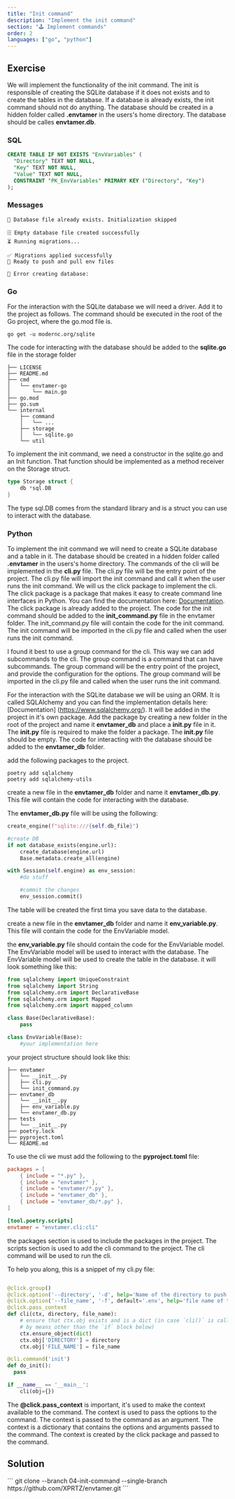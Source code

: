 ```yaml
---
title: "Init command"
description: "Implement the init command"
section: "🕹️ Implement commands"
order: 2
languages: ["go", "python"]
---
```


## Exercise

We will implement the functionality of the init command. The init is responsible of creating the SQLite database if it does not exists and to create the tables in the database.
If a database is already exists, the init command should not do anything. The database should be created in a hidden folder called **.envtamer** in the users's home directory.
The database should be calles **envtamer.db**.

### SQL
```sql
CREATE TABLE IF NOT EXISTS "EnvVariables" (
  "Directory" TEXT NOT NULL,
  "Key" TEXT NOT NULL,
  "Value" TEXT NOT NULL,
  CONSTRAINT "PK_EnvVariables" PRIMARY KEY ("Directory", "Key")
);
```

### Messages
```
🛑 Database file already exists. Initialization skipped
```

```
🗄️ Empty database file created successfully
⏳ Running migrations...
```

```
✅ Migrations applied successfully
🚀 Ready to push and pull env files
```

```
🛑 Error creating database:
```

### Go
For the interaction with the SQLite database we will need a driver. Add it to the project as follows. The command should be executed in the root of the Go project, where the go.mod file is.

```
go get -u modernc.org/sqlite
```

The code for interacting with the database should be added to the **sqlite.go** file in the storage folder

```
├── LICENSE
├── README.md
├── cmd
│   └── envtamer-go
│       └── main.go
├── go.mod
├── go.sum
└── internal
    ├── command
    │   └── ...
    ├── storage
    │   └── sqlite.go
    └── util
```

To implement the init command, we need a constructor in the sqlite.go and an Init function. That function should be implemented as a method receiver on the Storage struct.

```go
type Storage struct {
	db *sql.DB
}
```

The type sql.DB comes from the standard library and is a struct you can use to interact with the database.

### Python

To implement the init command we will need to create a SQLite database and a table in it. The database should be created in a hidden folder called **.envtamer** in the users's home directory.
The commands of the cli will be implemented in the **cli.py** file. The cli.py file will be the entry point of the project. The cli.py file will import the init command and call it when the user runs the init command.
We will us the click package to implement the cli. The click package is a package that makes it easy to create command line interfaces in Python. You can find the documentation here: [Documentation](https://click.palletsprojects.com/en/8.0.x/).
The click package is already added to the project. The code for the init command should be added to the **init_command.py** file in the envtamer folder. The init_command.py file will contain the code for the init command. The init command will be imported in the cli.py file and called when the user runs the init command.

I found it best to use a group command for the cli. This way we can add subcommands to the cli. The group command is a command that can have subcommands. The group command will be the entry point of the project, and provide the configuration for the options. The group command will be imported in the cli.py file and called when the user runs the init command.

For the interaction with the SQLite database we will be using an ORM. It is called SQLAlchemy and you can find the implementation details here: [Documentation] (https://www.sqlalchemy.org/). It will be added in the project in it's own package.
Add the package by creating a new folder in the root of the project and name it **envtamer_db** and place a **__init__.py** file in it. The **__init__.py** file is required to make the folder a package. The **__init__.py** file should be empty.
The code for interacting with the database should be added to the **envtamer_db** folder.

add the following packages to the project.
```
poetry add sqlalchemy
poetry add sqlalchemy-utils
```

create a new file in the **envtamer_db** folder and name it **envtamer_db.py**. This file will contain the code for interacting with the database.

The **envtamer_db.py** file will be using the following:

```python
create_engine(f"sqlite:///{self.db_file}")

#create DB
if not database_exists(engine.url):
    create_database(engine.url)
    Base.metadata.create_all(engine)

with Session(self.engine) as env_session:
    #do stuff

    #commit the changes
    env_session.commit()
```

The table will be created the first tima you save data to the database.

create a new file in the **envtamer_db** folder and name it **env_variable.py**. This file will contain the code for the EnvVariable model.

the **env_variable.py** file should contain the code for the EnvVariable model. The EnvVariable model will be used to interact with the database. The EnvVariable model will be used to create the table in the database.
it will look something like this:

```python
from sqlalchemy import UniqueConstraint
from sqlalchemy import String
from sqlalchemy.orm import DeclarativeBase
from sqlalchemy.orm import Mapped
from sqlalchemy.orm import mapped_column

class Base(DeclarativeBase):
    pass

class EnvVariable(Base):
    #your implementation here
```

your project structure should look like this:

```
├── envtamer
│   └── __init__.py
│   ├── cli.py
│   └── init_command.py
├── envtamer_db
│   └── __init__.py
│   ├── env_variable.py
│   └── envtamer_db.py
├── tests
│   └── __init__.py
├── poetry.lock
├── pyproject.toml
└── README.md
```

To use the cli we must add the following to the **pyproject.toml** file:

```toml
packages = [
    { include = "*.py" },
    { include = "envtamer" },
    { include = "envtamer/*.py" },
    { include = "envtamer_db" },
    { include = "envtamer_db/*.py" },
]

[tool.poetry.scripts]
envtamer = "envtamer.cli:cli"
```

the packages section is used to include the packages in the project. The scripts section is used to add the cli command to the project. The cli command will be used to run the cli.

To help you along, this is a snippet of my cli.py file:

```python

@click.group()
@click.option('--directory', '-d', help='Name of the directory to push. Defaults to current working directory if not specified.')
@click.option('--file_name', '-f', default='.env', help='file name of the env file. Defaults to \'.env\' in the specified or current directory.')
@click.pass_context
def cli(ctx, directory, file_name):
    # ensure that ctx.obj exists and is a dict (in case `cli()` is called
    # by means other than the `if` block below)
    ctx.ensure_object(dict)
    ctx.obj['DIRECTORY'] = directory
    ctx.obj['FILE_NAME'] = file_name

@cli.command('init')
def do_init():
  pass

if __name__ == '__main__':
    cli(obj={})

```

The **@click.pass_context** is important, it's used to make the context available to the command. The context is used to pass the options to the command. The context is passed to the command as an argument. The context is a dictionary that contains the options and arguments passed to the command. The context is created by the click package and passed to the command.
## Solution

<Collapsible>
```
git clone --branch 04-init-command --single-branch https://github.com/XPRTZ/envtamer.git
```
</Collapsible>
